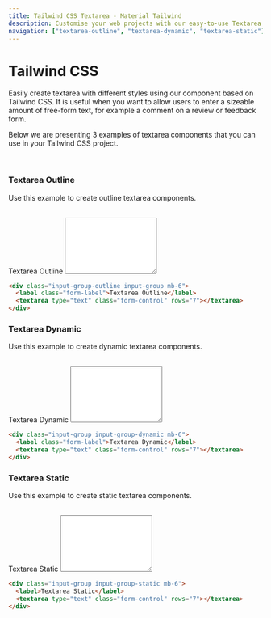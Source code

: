 ```yaml
---
title: Tailwind CSS Textarea - Material Tailwind
description: Customise your web projects with our easy-to-use Textarea component for Tailwind CSS using Material Design guidelines.
navigation: ["textarea-outline", "textarea-dynamic", "textarea-static"]
---
```


# Tailwind CSS

Easily create textarea with different styles using our component based on Tailwind CSS. It is useful when you want to allow users to enter a sizeable amount of free-form text, for example a comment on a review or feedback form.

Below we are presenting 3 examples of textarea components that you can use in your Tailwind CSS project.

<br />

### Textarea Outline

Use this example to create outline textarea components.

<br />
<ComponentDemo id="textarea-outline">
  <div className="input-group-outline input-group mb-6">
    <label className="form-label">Textarea Outline</label>
    <textarea type="text" className="form-control" rows="7"></textarea>
  </div>
</ComponentDemo>

```html showLineNumbers
<div class="input-group-outline input-group mb-6">
  <label class="form-label">Textarea Outline</label>
  <textarea type="text" class="form-control" rows="7"></textarea>
</div>
```

### Textarea Dynamic

Use this example to create dynamic textarea components.

<br />
<ComponentDemo id="textarea-dynamic">
  <div className="input-group input-group-dynamic mb-6">
    <label className="form-label">Textarea Dynamic</label>
    <textarea type="text" className="form-control" rows="7"></textarea>
  </div>
</ComponentDemo>

```html showLineNumbers
<div class="input-group input-group-dynamic mb-6">
  <label class="form-label">Textarea Dynamic</label>
  <textarea type="text" class="form-control" rows="7"></textarea>
</div>
```

### Textarea Static

Use this example to create static textarea components.

<br />
<ComponentDemo id="textarea-static">
  <div className="input-group input-group-static mb-6">
    <label>Textarea Static</label>
    <textarea type="text" className="form-control" rows="7"></textarea>
  </div>
</ComponentDemo>

```html showLineNumbers
<div class="input-group input-group-static mb-6">
  <label>Textarea Static</label>
  <textarea type="text" class="form-control" rows="7"></textarea>
</div>
```

